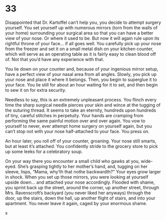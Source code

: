 # 33 {#sec-33}

Disappointed that Dr. Kartoffel can’t help you, you decide to attempt surgery yourself. You set yourself up with numerous mirrors (torn from the walls of your home) surrounding your surgical area so that you can have a better view of your nose. Or where it used to be. But now it will again rule upon its rightful throne of your face… if all goes well. You carefully pick up your nose from the freezer and set it on a small metal dish on your kitchen counter, which will serve as an operating table as it is fairly easy to clean blood off of. Not that you’d have any experience with that.

You lie down on your counter and, because of your ingenious mirror setup, have a perfect view of your nasal area from all angles. Slowly, you pick up your nose and place it where it belongs. Then, you begin to superglue it to your face. You lie still for about an hour waiting for it to set, and then begin to sew it on for extra security.

Needless to say, this is an extremely unpleasant process. You flinch every time the sharp surgical needle pierces your skin and wince at the tugging of the suturing thread. It seems to take an eternity, hundreds upon hundreds of tiny, careful stitches in perpetuity. Your hands are cramping from performing the same painful motion over and over again. You vow to yourself to never, ever attempt home surgery on yourself again, but you can’t stop not with your nose half-attached to your face. You press on.



An hour later, you roll off of your counter, groaning. Your nose still smarts, but at least it’s attached. You confidently stride to the grocery store to pick up some leeks for a celebratory soup. 

On your way there you encounter a small child who gawks at you, wide-eyed. She’s grasping tightly to her mother’s hand, and, tugging on her sleeve, lisps, “Mama, why’th that nothe backwardth?” Your eyes grow larger in shock. When you set up those mirrors, you were looking at yourself upside down… and attached your nose accordingly. Flooded with shame, you sprint back up the street, around the corner, up another street, through Mrs. Ravenscroft’s backyard (you never liked her anyways) through the door, up the stairs, down the hall, up another flight of stairs, and into your apartment. You never leave it again, caged by your enormous shame.

x
